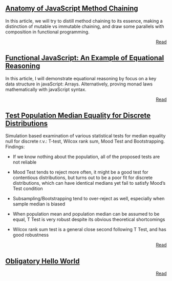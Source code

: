 ## [Anatomy of JavaScript Method Chaining](js-chain)

In this article, we will try to distill method chaining to its essence, making a distinction of mutable vs immutable chaining, and draw some parallels with composition in functional programming.

<div style="text-align:right">[Read](js-chain)</div>

## [Functional JavaScript: An Example of Equational Reasoning](js-functional-array)

In this article, I will demonstrate equational reasoning by focus on a key data structure in javaScript: Arrays. Alternatively, proving monad laws mathematically with javaScript syntax.  

<div style="text-align:right">[Read](js-functional-array)</div>


## [Test Population Median Equality for Discrete Distributions](on-median)

Simulation based examination of various statistical tests for median equality null for discrete r.v.: T-test, Wilcox rank sum, Mood Test and Bootstrapping. Findings:

* If we know nothing about the population, all of the proposed tests are not reliable

* Mood Test tends to reject more often, it might be a good test for contentious distributions, but turns out to be a poor fit for discrete distributions, which can have identical medians yet fail to satisfy Mood’s Test  condition

* Subsampling/Bootstrapping tend to over-reject as well, especially when sample median is biased

* When population mean and population median can be assumed to be equal, T Test is very robust despite its obvious theoretical shortcomings

* Wilcox rank sum test is a general close second following T Test, and has good robustness

<div style="text-align:right">[Read](on-median)</div>

## [Obligatory Hello World](hello-world)

<div style="text-align:right">[Read](hello-world)</div>